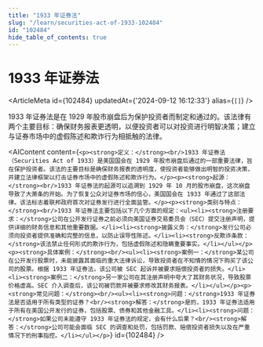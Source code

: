 ```yaml
---
title: "1933 年证券法"
slug: "/learn/securities-act-of-1933-102484"
id: "102484"
hide_table_of_contents: true
---
```



# 1933 年证券法

<ArticleMeta id={102484} updatedAt={'2024-09-12 16:12:33'} alias={`[]`} />
<div className='border-solid border-b border-t-0 my-4 border-[var(--ifm-color-gray-300)]' />

1933 年证券法是在 1929 年股市崩盘后为保护投资者而制定和通过的。该法律有两个主要目标：确保财务报表更透明，以便投资者可以对投资进行明智决策；建立与证券市场中的虚假陈述和欺诈行为相抵触的法律。

<AIContent content={`<p><strong>定义：</strong><br/>1933 年证券法（Securities Act of 1933）是美国国会在 1929 年股市崩盘后通过的一部重要法律，旨在保护投资者。该法的主要目标是确保财务报表的透明度，使投资者能够做出明智的投资决策，并建立法律框架以打击证券市场中的虚假陈述和欺诈行为。</p><p><strong>起源：</strong><br/>1933 年证券法的起源可以追溯到 1929 年 10 月的股市崩盘，这次崩盘导致了大萧条的开始。为了恢复公众对证券市场的信心，美国国会在 1933 年通过了这部法律。该法标志着联邦政府首次对证券发行进行全面监管。</p><p><strong>类别与特点：</strong><br/>1933 年证券法主要包括以下几个方面的规定：<ul><li><strong>注册要求：</strong>公司在公开发行证券之前必须向美国证券交易委员会（SEC）提交注册声明，提供详细的财务信息和其他重要数据。</li><li><strong>披露义务：</strong>发行公司必须向投资者提供准确和完整的信息，以防止误导性陈述。</li><li><strong>反欺诈条款：</strong>该法禁止任何形式的欺诈行为，包括虚假陈述和隐瞒重要事实。</li></ul></p><p><strong>具体案例：</strong><br/><ul><li><strong>案例一：</strong>某公司在公开发行股票时，未能披露其面临的重大法律诉讼，导致投资者在不知情的情况下购买了该公司的股票。根据 1933 年证券法，该公司被 SEC 起诉并被要求赔偿投资者的损失。</li><li><strong>案例二：</strong>另一家公司在其注册声明中夸大了其财务状况，导致股票价格虚高。SEC 介入调查后，该公司被罚款并被要求修改其财务报表。</li></ul></p><p><strong>常见问题：</strong><br/><ul><li><strong>问题：</strong>1933 年证券法是否适用于所有类型的证券？<br/><strong>解答：</strong>是的，1933 年证券法适用于所有在美国公开发行的证券，包括股票、债券和其他金融工具。</li><li><strong>问题：</strong>如果公司未能遵守 1933 年证券法的规定，会有什么后果？<br/><strong>解答：</strong>公司可能会面临 SEC 的调查和处罚，包括罚款、赔偿投资者损失以及在严重情况下的刑事指控。</li></ul></p>`} id={102484} />

